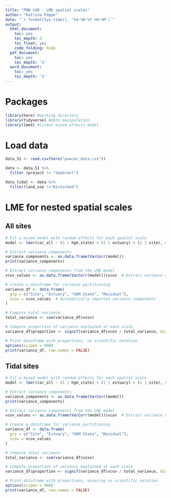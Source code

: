 ```yaml
---
title: "PNW CAR - LME spatial scales"
author: "Katrina Poppe"
date: "`r format(Sys.time(), '%d-%B-%Y %H:%M')`"
output:
  html_document:
    toc: yes
    toc_depth: 3
    toc_float: yes
    code_folding: hide
  pdf_document:
    toc: yes
    toc_depth: '3'
  word_document:
    toc: yes
    toc_depth: '3'
---
```


# Packages

```r
library(here) #working directory
library(tidyverse) #data manipulation
library(lme4) #linear mixed effects model

```

# Load data

```r
data_S1 <- read.csv(here("pnwcar_data.csv"))

data <- data_S1 %>%
  filter (project != "SeaGrant")

data_tidal <- data %>%
  filter(land_use !="Disturbed")

```

# LME for nested spatial scales

## All sites

```r

# Fit a mixed model with random effects for each spatial scale
model <- lmer(car_all ~ (1 | hgm_state) + (1 | estuary) + (1 | site), data = data)

# Extract variance components
variance_components <- as.data.frame(VarCorr(model))
print(variance_components)

```

```r
# Extract variance components from the LME model
vcov_values <- as.data.frame(VarCorr(model))$vcov  # Extract variance components

# Create a dataframe for variance partitioning
variance_df <- data.frame(
  grp = c("Site", "Estuary", "HGM State", "Residual"),
  vcov = vcov_values  # Automatically imported variance components
)

# Compute total variance
total_variance <- sum(variance_df$vcov)

# Compute proportion of variance explained at each scale
variance_df$proportion <- signif(variance_df$vcov / total_variance, digits = 4)

# Print dataframe with proportions, no scientific notation
options(scipen = 999)
print(variance_df, row.names = FALSE)

```

## Tidal sites

```r

# Fit a mixed model with random effects for each spatial scale
model <- lmer(car_all ~ (1 | hgm_state) + (1 | estuary) + (1 | site), data = data_tidal)

# Extract variance components
variance_components <- as.data.frame(VarCorr(model))
print(variance_components)

```

```r
# Extract variance components from the LME model
vcov_values <- as.data.frame(VarCorr(model))$vcov  # Extract variance components

# Create a dataframe for variance partitioning
variance_df <- data.frame(
  grp = c("Site", "Estuary", "HGM State", "Residual"),
  vcov = vcov_values  
)

# Compute total variance
total_variance <- sum(variance_df$vcov)

# Compute proportion of variance explained at each scale
variance_df$proportion <- signif(variance_df$vcov / total_variance, digits = 4)

# Print dataframe with proportions, ensuring no scientific notation
options(scipen = 999)
print(variance_df, row.names = FALSE)


```

